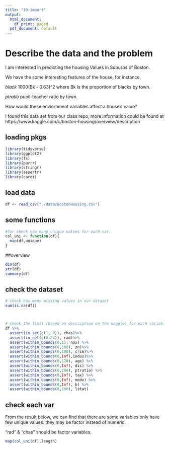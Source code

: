 ```yaml
---
title: "10-import"
output:
  html_document:
    df_print: paged
  pdf_document: default
---
```

# Describe the data and the problem

I am interested in predicting the housing Values in Suburbs of Boston.

We have the some interesting features of the house, for instance, 

$black$
1000(Bk - 0.63)^2 where Bk is the proportion of blacks by town.

$ptratio$
pupil-teacher ratio by town.

How would these enviornment variables affect a house's value?


I found this data set from our class repo, more information could be found at https://www.kaggle.com/c/boston-housing/overview/description

## loading pkgs
```r
library(tidyverse)
library(ggplot2)
library(fs)
library(purrr)
library(stringr)
library(assertr)
library(caret)
```

## load data

```r
df <- read_csv("./data/BostonHousing.csv")
```
## some functions
```r
#for check how many unique values for each var.
col_uni <- function(df){
  map(df,unique)
}
```


##overview
```r
dim(df)
str(df)
summary(df)
```
## check the dataset
```r
# check how many missing values in our dataset
sum(is.na(df))



# check the limit (based on description on the kaggle) for each variable 
df %>% 
  assert(in_set(c(1, 0)), chas)%>% 
  assert(in_set(c(0:24)), rad)%>% 
  assert(within_bounds(0,1), nox) %>%
  assert(within_bounds(0,100), zn)%>%
  assert(within_bounds(0,100), crim)%>%
  assert(within_bounds(0,Inf),indus)%>%
  assert(within_bounds(0,120), age) %>%
  assert(within_bounds(0,Inf), dis) %>%
  assert(within_bounds(0,100), ptratio) %>%
  assert(within_bounds(0,Inf), tax) %>%
  assert(within_bounds(0,Inf), medv) %>%
  assert(within_bounds(0,Inf), b) %>%
  assert(within_bounds(0,100), lstat)
```

## check each var

From the result below, we can find that there are some variables only have few unique values. 
they may be factor instead of numeric.

"rad" & "chas" should be factor variables.
```r
map(col_uni(df),length)
```
